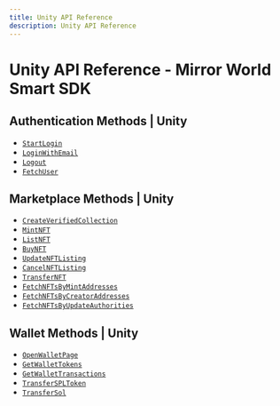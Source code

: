 ```yaml
---
title: Unity API Reference
description: Unity API Reference
---
```


# Unity API Reference - Mirror World Smart SDK

## Authentication Methods | Unity
- [`StartLogin`](/api-reference/unity/authentication/StartLogin)
- [`LoginWithEmail`](/api-reference/unity/authentication/LoginWithEmail)
- [`Logout`](/api-reference/unity/authentication/Logout)
- [`FetchUser`](/api-reference/unity/authentication/FetchUser)

## Marketplace Methods | Unity
- [`CreateVerifiedCollection`](/api-reference/unity/marketplace/CreateVerifiedCollection)
- [`MintNFT`](/api-reference/unity/marketplace/MintNFT)
- [`ListNFT`](/api-reference/unity/marketplace/ListNFT)
- [`BuyNFT`](/api-reference/unity/marketplace/BuyNFT)
- [`UpdateNFTListing`](/api-reference/unity/marketplace/UpdateNFTListing)
- [`CancelNFTListing`](/api-reference/unity/marketplace/CancelNFTListing)
- [`TransferNFT`](/api-reference/unity/marketplace/TransferNFT)
- [`FetchNFTsByMintAddresses`](/api-reference/unity/marketplace/FetchNFTsByMintAddresses)
- [`FetchNFTsByCreatorAddresses`](/api-reference/unity/marketplace/FetchNFTsByCreatorAddresses)
- [`FetchNFTsByUpdateAuthorities`](/api-reference/unity/marketplace/FetchNFTsByUpdateAuthorities)


## Wallet Methods | Unity
- [`OpenWalletPage`](/api-reference/unity/wallet/OpenWalletPage)
- [`GetWalletTokens`](/api-reference/unity/wallet/GetWalletTokens)
- [`GetWalletTransactions`](/api-reference/unity/wallet/GetWalletTransactions)
- [`TransferSPLToken`](/api-reference/unity/wallet/TransferSPLToken)
- [`TransferSol`](/api-reference/unity/wallet/TransferSol)